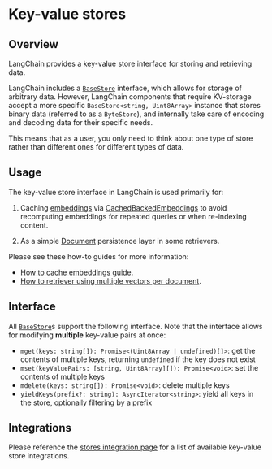 # Key-value stores

## Overview

LangChain provides a key-value store interface for storing and retrieving data.

LangChain includes a [`BaseStore`](https://api.js.langchain.com/classes/_langchain_core.stores.BaseStore.html) interface,
which allows for storage of arbitrary data. However, LangChain components that require KV-storage accept a
more specific `BaseStore<string, Uint8Array>` instance that stores binary data (referred to as a `ByteStore`), and internally take care of
encoding and decoding data for their specific needs.

This means that as a user, you only need to think about one type of store rather than different ones for different types of data.

## Usage

The key-value store interface in LangChain is used primarily for:

1. Caching [embeddings](/docs/concepts/embedding_models) via [CachedBackedEmbeddings](https://api.js.langchain.com/classes/langchain.embeddings_cache_backed.CacheBackedEmbeddings.html) to avoid recomputing embeddings for repeated queries or when re-indexing content.

2. As a simple [Document](https://api.js.langchain.com/classes/_langchain_core.documents.Document.html) persistence layer in some retrievers.

Please see these how-to guides for more information:

- [How to cache embeddings guide](/docs/how_to/caching_embeddings/).
- [How to retriever using multiple vectors per document](/docs/how_to/custom_retriever/).

## Interface

All [`BaseStore`](https://api.js.langchain.com/classes/_langchain_core.stores.BaseStore.html)s support the following interface. Note that the interface allows for modifying **multiple** key-value pairs at once:

- `mget(keys: string[]): Promise<(Uint8Array | undefined)[]>`: get the contents of multiple keys, returning `undefined` if the key does not exist
- `mset(keyValuePairs: [string, Uint8Array][]): Promise<void>`: set the contents of multiple keys
- `mdelete(keys: string[]): Promise<void>`: delete multiple keys
- `yieldKeys(prefix?: string): AsyncIterator<string>`: yield all keys in the store, optionally filtering by a prefix

## Integrations

Please reference the [stores integration page](/docs/integrations/stores/) for a list of available key-value store integrations.
